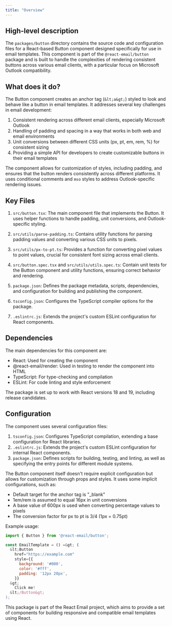 ```yaml
---
title: "Overview"
---
```


## High-level description
The `packages/button` directory contains the source code and configuration files for a React-based Button component designed specifically for use in email templates. This component is part of the `@react-email/button` package and is built to handle the complexities of rendering consistent buttons across various email clients, with a particular focus on Microsoft Outlook compatibility.

## What does it do?
The Button component creates an anchor tag (`&lt;a&gt;`) styled to look and behave like a button in email templates. It addresses several key challenges in email development:

1. Consistent rendering across different email clients, especially Microsoft Outlook
2. Handling of padding and spacing in a way that works in both web and email environments
3. Unit conversions between different CSS units (px, pt, em, rem, %) for consistent sizing
4. Providing a simple API for developers to create customizable buttons in their email templates

The component allows for customization of styles, including padding, and ensures that the button renders consistently across different platforms. It uses conditional comments and `mso` styles to address Outlook-specific rendering issues.

## Key Files

1. `src/button.tsx`: The main component file that implements the Button. It uses helper functions to handle padding, unit conversions, and Outlook-specific styling.

2. `src/utils/parse-padding.ts`: Contains utility functions for parsing padding values and converting various CSS units to pixels.

3. `src/utils/px-to-pt.ts`: Provides a function for converting pixel values to point values, crucial for consistent font sizing across email clients.

4. `src/button.spec.tsx` and `src/utils/utils.spec.ts`: Contain unit tests for the Button component and utility functions, ensuring correct behavior and rendering.

5. `package.json`: Defines the package metadata, scripts, dependencies, and configuration for building and publishing the component.

6. `tsconfig.json`: Configures the TypeScript compiler options for the package.

7. `.eslintrc.js`: Extends the project's custom ESLint configuration for React components.

## Dependencies
The main dependencies for this component are:
- React: Used for creating the component
- @react-email/render: Used in testing to render the component into HTML
- TypeScript: For type-checking and compilation
- ESLint: For code linting and style enforcement

The package is set up to work with React versions 18 and 19, including release candidates.

## Configuration
The component uses several configuration files:

1. `tsconfig.json`: Configures TypeScript compilation, extending a base configuration for React libraries.
2. `.eslintrc.js`: Extends the project's custom ESLint configuration for internal React components.
3. `package.json`: Defines scripts for building, testing, and linting, as well as specifying the entry points for different module systems.

The Button component itself doesn't require explicit configuration but allows for customization through props and styles. It uses some implicit configurations, such as:
- Default target for the anchor tag is "_blank"
- 1em/rem is assumed to equal 16px in unit conversions
- A base value of 600px is used when converting percentage values to pixels
- The conversion factor for px to pt is 3/4 (1px = 0.75pt)

Example usage:

```jsx
import { Button } from '@react-email/button';

const EmailTemplate = () =&gt; (
  &lt;Button
    href="https://example.com"
    style={{
      background: '#000',
      color: '#fff',
      padding: '12px 20px',
    }}
  &gt;
    Click me!
  &lt;/Button&gt;
);
```

This package is part of the React Email project, which aims to provide a set of components for building responsive and compatible email templates using React.